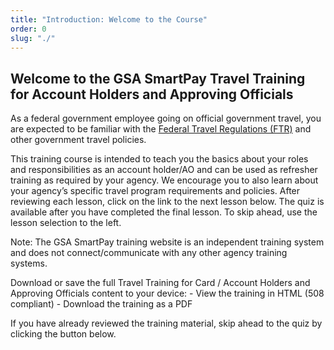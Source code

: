 ```yaml
---
title: "Introduction: Welcome to the Course"
order: 0
slug: "./"
---
```


## Welcome to the GSA SmartPay Travel Training for Account Holders and Approving Officials

As a federal government employee going on official government travel, you are expected to be familiar with the [Federal Travel Regulations (FTR)](http://www.gsa.gov/ftr) and other government travel policies.

This training course is intended to teach you the basics about your roles and responsibilities as an account holder/AO and can be used as refresher training as required by your agency. We encourage you to also learn about your agency’s specific travel program requirements and policies. After reviewing each lesson, click on the link to the next lesson below. The quiz is available after you have completed the final lesson. To skip ahead, use the lesson selection to the left.

Note: The GSA SmartPay training website is an independent training system and does not connect/communicate with any other agency training systems.

<SummaryBox>
Download or save the full Travel Training for Card / Account Holders and Approving Officials content to your device:
- View the training in HTML (508 compliant)
- Download the training as a PDF

If you have already reviewed the training material, skip ahead to the quiz by clicking the button below. 

</SummaryBox>